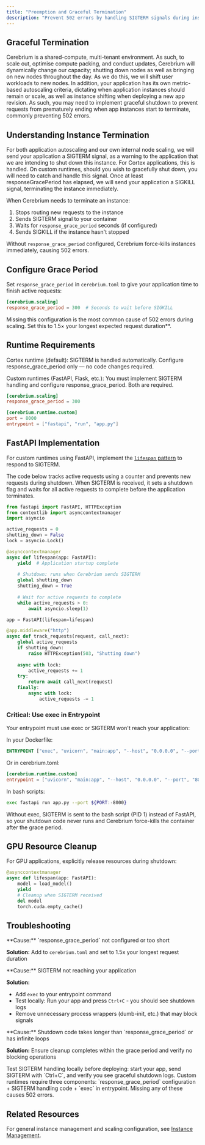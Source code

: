 ```yaml
---
title: "Preemption and Graceful Termination"
description: "Prevent 502 errors by handling SIGTERM signals during instance shutdown"
---
```


## Graceful Termination

Cerebrium is a shared-compute, multi-tenant environment. As such, to scale out, optimise compute packing, and conduct updates, Cerebrium will dynamically change our capacity; shutting down nodes as well as bringing on new nodes throughout the day. As we do this, we will shift user workloads to new nodes. In addition, your application has its own metric-based autoscaling criteria, dictating when application instances should remain or scale, as well as instance shifting when deploying a new app revision. As such, you may need to implement graceful shutdown to prevent requests from prematurely ending when app instances start to terminate, commonly preventing 502 errors.

## Understanding Instance Termination

For both application autoscaling and our own internal node scaling, we will send your application a SIGTERM signal, as a warning to the application that we are intending to shut down this instance. For Cortex applications, this is handled. On custom runtimes, should you wish to gracefully shut down, you will need to catch and handle this signal. Once at least responseGracePeriod has elapsed, we will send your application a SIGKILL signal, terminating the instance immediately.

When Cerebrium needs to terminate an instance:

1. Stops routing new requests to the instance
2. Sends SIGTERM signal to your container
3. Waits for `response_grace_period` seconds (if configured)
4. Sends SIGKILL if the instance hasn't stopped

Without `response_grace_period` configured, Cerebrium force-kills instances immediately, causing 502 errors.

## Configure Grace Period

Set `response_grace_period` in `cerebrium.toml` to give your application time to finish active requests:

```toml
[cerebrium.scaling]
response_grace_period = 300  # Seconds to wait before SIGKILL
```

<Warning>
Missing this configuration is the most common cause of 502 errors during scaling.  
Set this to 1.5× your longest expected request duration**.
</Warning>

## Runtime Requirements

Cortex runtime (default):
SIGTERM is handled automatically. Configure response_grace_period only — no code changes required.

Custom runtimes (FastAPI, Flask, etc.):
You must implement SIGTERM handling and configure response_grace_period. Both are required.

```toml
[cerebrium.scaling]
response_grace_period = 300

[cerebrium.runtime.custom]
port = 8000
entrypoint = ["fastapi", "run", "app.py"]
```

## FastAPI Implementation

For custom runtimes using FastAPI, implement the [`lifespan` pattern](https://fastapi.tiangolo.com/advanced/events/) to respond to SIGTERM. 

The code below tracks active requests using a counter and prevents new requests during shutdown. When SIGTERM is received, it sets a shutdown flag and waits for all active requests to complete before the application terminates.

```python
from fastapi import FastAPI, HTTPException
from contextlib import asynccontextmanager
import asyncio

active_requests = 0
shutting_down = False
lock = asyncio.Lock()

@asynccontextmanager
async def lifespan(app: FastAPI):
    yield  # Application startup complete
    
    # Shutdown: runs when Cerebrium sends SIGTERM
    global shutting_down
    shutting_down = True
    
    # Wait for active requests to complete
    while active_requests > 0:
        await asyncio.sleep(1)

app = FastAPI(lifespan=lifespan)

@app.middleware("http")
async def track_requests(request, call_next):
    global active_requests
    if shutting_down:
        raise HTTPException(503, "Shutting down")
    
    async with lock:
        active_requests += 1
    try:
        return await call_next(request)
    finally:
        async with lock:
            active_requests -= 1
```

### Critical: Use exec in Entrypoint

Your entrypoint must use exec or SIGTERM won't reach your application:

In your Dockerfile:

```dockerfile
ENTRYPOINT ["exec", "uvicorn", "main:app", "--host", "0.0.0.0", "--port", "8000"]
```
Or in cerebrium.toml:
```toml
[cerebrium.runtime.custom]
entrypoint = ["uvicorn", "main:app", "--host", "0.0.0.0", "--port", "8000"]
```
In bash scripts:

```bash
exec fastapi run app.py --port ${PORT:-8000}
```

Without exec, SIGTERM is sent to the bash script (PID 1) instead of FastAPI, so your shutdown code never runs and Cerebrium force-kills the container after the grace period.

## GPU Resource Cleanup

For GPU applications, explicitly release resources during shutdown:

```python
@asynccontextmanager
async def lifespan(app: FastAPI):
    model = load_model()
    yield
    # Cleanup when SIGTERM received
    del model
    torch.cuda.empty_cache()
```

## Troubleshooting

<Accordion title="502 errors during scaling events">
**Cause:** `response_grace_period` not configured or too short

**Solution:** Add to `cerebrium.toml` and set to 1.5x your longest request duration
</Accordion>

<Accordion title="Shutdown code never executes">
**Cause:** SIGTERM not reaching your application

**Solution:**
- Add `exec` to your entrypoint command
- Test locally: Run your app and press `Ctrl+C` - you should see shutdown logs
- Remove unnecessary process wrappers (dumb-init, etc.) that may block signals
</Accordion>

<Accordion title="Containers don't terminate automatically">
**Cause:** Shutdown code takes longer than `response_grace_period` or has infinite loops

**Solution:** Ensure cleanup completes within the grace period and verify no blocking operations
</Accordion>

<Tip>
Test SIGTERM handling locally before deploying: start your app, send SIGTERM with `Ctrl+C`, and verify you see graceful shutdown logs.
</Tip>


<Note>
Custom runtimes require three components: `response_grace_period` configuration + SIGTERM handling code + `exec` in entrypoint. Missing any of these causes 502 errors.
</Note>

## Related Resources 

For general instance management and scaling configuration, see [Instance Management](/cerebrium/scaling/scaling-apps#instance-management).

